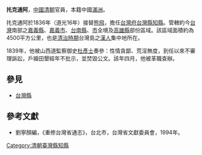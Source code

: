 '''扥克通阿'''，[[中國|中國]][[清朝|清朝]]官員，本籍中國[[滿洲|滿洲]]。

扥克通阿於1836年（道光16年）接替[[熊飞_(清朝)|熊飛]]，擔任[[台灣府|台灣府]][[台灣縣|台灣縣]][[知縣|知縣]]。管轄約今[[台灣|台灣]]南部之[[嘉義縣|嘉義縣]]、[[嘉義市|嘉義市]]、[[台南縣|台南縣]]、[[台南市|市]]全境及[[高雄縣|高雄縣]]部份區域。該區域面積約為4500平方公里，也是[[台灣清治時期|清治時期]]台灣島之[[漢人|漢人]]集中地所在。

1839年，他被山西道監察御史[[杜彥士|杜彥士]]奏參：性情貪鄙、荒淫無度，到任以來不審理訴訟，戶婚田墾經年不批示，並焚毀公文。該年四月，他被革職查辦。

==參見==
*[[台灣縣|台灣縣]]

==參考文獻==
*劉寧顏編，《重修台灣省通志》，台北市，台灣省文獻委員會，1994年。

{{start box}}
{{s-off}}
{{s-before|[[熊飞_(清朝)|熊飛]]}}
{{s-title|[[台灣府|台灣府]][[台灣縣|台灣縣]][[知縣|知縣]] |1836年上任}}
{{s-after|[[裕祿|裕祿]]}}
{{end box}}
[[Category:清朝臺灣縣知縣|Category:清朝臺灣縣知縣]]